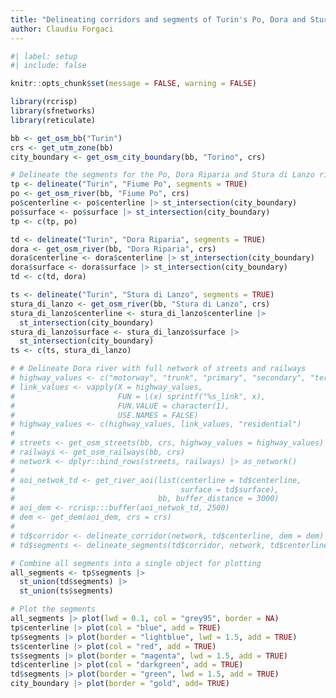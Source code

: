 ```yaml
---
title: "Delineating corridors and segments of Turin's Po, Dora and Stura di Lanzo rivers"
author: Claudiu Forgaci
---
```


```r
#| label: setup
#| include: false

knitr::opts_chunk$set(message = FALSE, warning = FALSE)

library(rcrisp)
library(sfnetworks)
library(reticulate)
```

```r
bb <- get_osm_bb("Turin")
crs <- get_utm_zone(bb)
city_boundary <- get_osm_city_boundary(bb, "Torino", crs)

# Delineate the segments for the Po, Dora Riparia and Stura di Lanzo rivers
tp <- delineate("Turin", "Fiume Po", segments = TRUE)
po <- get_osm_river(bb, "Fiume Po", crs)
po$centerline <- po$centerline |> st_intersection(city_boundary)
po$surface <- po$surface |> st_intersection(city_boundary)
tp <- c(tp, po)

td <- delineate("Turin", "Dora Riparia", segments = TRUE)
dora <- get_osm_river(bb, "Dora Riparia", crs)
dora$centerline <- dora$centerline |> st_intersection(city_boundary)
dora$surface <- dora$surface |> st_intersection(city_boundary)
td <- c(td, dora)

ts <- delineate("Turin", "Stura di Lanzo", segments = TRUE)
stura_di_lanzo <- get_osm_river(bb, "Stura di Lanzo", crs)
stura_di_lanzo$centerline <- stura_di_lanzo$centerline |> 
  st_intersection(city_boundary)
stura_di_lanzo$surface <- stura_di_lanzo$surface |>
  st_intersection(city_boundary)
ts <- c(ts, stura_di_lanzo)

# # Delineate Dora river with full network of streets and railways
# highway_values <- c("motorway", "trunk", "primary", "secondary", "tertiary")
# link_values <- vapply(X = highway_values,
#                       FUN = \(x) sprintf("%s_link", x),
#                       FUN.VALUE = character(1),
#                       USE.NAMES = FALSE)
# highway_values <- c(highway_values, link_values, "residential")
# 
# streets <- get_osm_streets(bb, crs, highway_values = highway_values)
# railways <- get_osm_railways(bb, crs)
# network <- dplyr::bind_rows(streets, railways) |> as_network()
# 
# aoi_netwok_td <- get_river_aoi(list(centerline = td$centerline,
#                                     surface = td$surface),
#                                bb, buffer_distance = 3000)
# aoi_dem <- rcrisp:::buffer(aoi_netwok_td, 2500)
# dem <- get_dem(aoi_dem, crs = crs)
# 
# td$corridor <- delineate_corridor(network, td$centerline, dem = dem)
# td$segments <- delineate_segments(td$corridor, network, td$centerline)

# Combine all segments into a single object for plotting
all_segments <- tp$segments |>
  st_union(td$segments) |>
  st_union(ts$segments)
```

```r
# Plot the segments
all_segments |> plot(lwd = 0.1, col = "grey95", border = NA)
tp$centerline |> plot(col = "blue", add = TRUE)
tp$segments |> plot(border = "lightblue", lwd = 1.5, add = TRUE)
ts$centerline |> plot(col = "red", add = TRUE)
ts$segments |> plot(border = "magenta", lwd = 1.5, add = TRUE)
td$centerline |> plot(col = "darkgreen", add = TRUE)
td$segments |> plot(border = "green", lwd = 1.5, add = TRUE)
city_boundary |> plot(border = "gold", add= TRUE)
```
